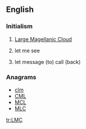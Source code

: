 ==English==

===Initialism===
{{rfc-header|Initialism}}
{{head|en|initialism}}

# {{context|galaxy|lang=en}} [[w:Large Magellanic Cloud|Large Magellanic Cloud]]
# {{context|internet slang|lang=en}} let me see
# {{context|travel|dated|lang=en}} let message (to) call (back)

===Anagrams===
* [[clm#English|clm]] 
* [[CML#English|CML]]
* [[MCL#English|MCL]]
* [[MLC#English|MLC]]

[[tr:LMC]]